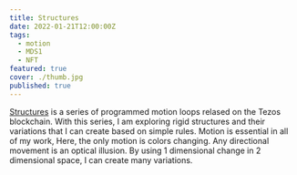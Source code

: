 ```yaml
---
title: Structures
date: 2022-01-21T12:00:00Z
tags:
  - motion
  - MDS1
  - NFT
featured: true
cover: ./thumb.jpg
published: true
---
```



[Structures](https://objkt.com/@daeinc?fa_contract=KT1LjmAdYQCLBjwv4S2oFkEzyHVkomAf5MrW) is a series of programmed motion loops relased on the Tezos blockchain. With this series, I am exploring rigid structures and their variations that I can create based on simple rules. Motion is essential in all of my work, Here, the only motion is colors changing. Any directional movement is an optical illusion. By using 1 dimensional change in 2 dimensional space, I can create many variations.

<Objkt title="structures" numCols={6} />

